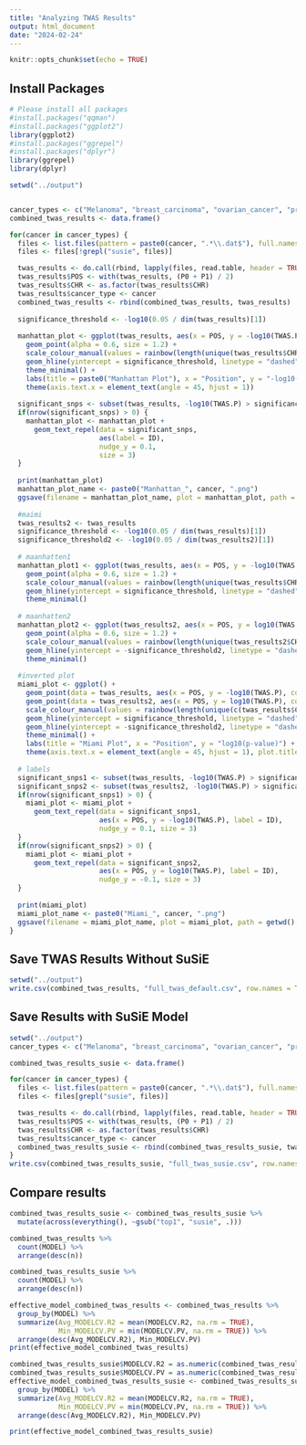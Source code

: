```yaml
---
title: "Analyzing TWAS Results"
output: html_document
date: "2024-02-24"
---
```


```r
knitr::opts_chunk$set(echo = TRUE)
```

## Install Packages

```r
# Please install all packages
#install.packages("qqman")
#install.packages("ggplot2")
library(ggplot2)
#install.packages("ggrepel")
#install.packages("dplyr")
library(ggrepel)
library(dplyr)
```

```r
setwd("../output") 


cancer_types <- c("Melanoma", "breast_carcinoma", "ovarian_cancer", "prostate_cancer")
combined_twas_results <- data.frame()

for(cancer in cancer_types) {
  files <- list.files(pattern = paste0(cancer, ".*\\.dat$"), full.names = TRUE)
  files <- files[!grepl("susie", files)]

  twas_results <- do.call(rbind, lapply(files, read.table, header = TRUE))
  twas_results$POS <- with(twas_results, (P0 + P1) / 2)
  twas_results$CHR <- as.factor(twas_results$CHR)
  twas_results$cancer_type <- cancer
  combined_twas_results <- rbind(combined_twas_results, twas_results)
  
  significance_threshold <- -log10(0.05 / dim(twas_results)[1])
  
  manhattan_plot <- ggplot(twas_results, aes(x = POS, y = -log10(TWAS.P), colour = CHR)) +
    geom_point(alpha = 0.6, size = 1.2) +
    scale_colour_manual(values = rainbow(length(unique(twas_results$CHR)))) +
    geom_hline(yintercept = significance_threshold, linetype = "dashed", color = "red") +
    theme_minimal() +
    labs(title = paste0("Manhattan Plot"), x = "Position", y = "-log10(p-value)", colour = "Chromosome") +
    theme(axis.text.x = element_text(angle = 45, hjust = 1))
  
  significant_snps <- subset(twas_results, -log10(TWAS.P) > significance_threshold)
  if(nrow(significant_snps) > 0) {
    manhattan_plot <- manhattan_plot +
      geom_text_repel(data = significant_snps,
                      aes(label = ID),  
                      nudge_y = 0.1,  
                      size = 3)  
  }
  
  print(manhattan_plot)
  manhattan_plot_name <- paste0("Manhattan_", cancer, ".png") 
  ggsave(filename = manhattan_plot_name, plot = manhattan_plot, path = getwd(), width = 10, height = 8, dpi = 300)
  
  #maimi
  twas_results2 <- twas_results
  significance_threshold <- -log10(0.05 / dim(twas_results)[1])
  significance_threshold2 <- -log10(0.05 / dim(twas_results2)[1])
  
  # maanhatten1
  manhattan_plot1 <- ggplot(twas_results, aes(x = POS, y = -log10(TWAS.P), colour = CHR)) +
    geom_point(alpha = 0.6, size = 1.2) +
    scale_colour_manual(values = rainbow(length(unique(twas_results$CHR)))) +
    geom_hline(yintercept = significance_threshold, linetype = "dashed", color = "red") +
    theme_minimal()
  
  # maanhatten2
  manhattan_plot2 <- ggplot(twas_results2, aes(x = POS, y = log10(TWAS.P), colour = CHR)) +
    geom_point(alpha = 0.6, size = 1.2) +
    scale_colour_manual(values = rainbow(length(unique(twas_results2$CHR)))) +
    geom_hline(yintercept = -significance_threshold2, linetype = "dashed", color = "blue") +
    theme_minimal()
  
  #inverted plot
  miami_plot <- ggplot() +
    geom_point(data = twas_results, aes(x = POS, y = -log10(TWAS.P), colour = CHR), alpha = 0.6, size = 1.2) +
    geom_point(data = twas_results2, aes(x = POS, y = log10(TWAS.P), colour = CHR), alpha = 0.6, size = 1.2) +
    scale_colour_manual(values = rainbow(length(unique(c(twas_results$CHR, twas_results2$CHR))))) +
    geom_hline(yintercept = significance_threshold, linetype = "dashed", color = "red") +
    geom_hline(yintercept = -significance_threshold2, linetype = "dashed", color = "blue") +
    theme_minimal() +
    labs(title = "Miami Plot", x = "Position", y = "log10(p-value)") +
    theme(axis.text.x = element_text(angle = 45, hjust = 1), plot.title = element_text(hjust = 0.5))
  
  # labels
  significant_snps1 <- subset(twas_results, -log10(TWAS.P) > significance_threshold)
  significant_snps2 <- subset(twas_results2, -log10(TWAS.P) > significance_threshold2)
  if(nrow(significant_snps1) > 0) {
    miami_plot <- miami_plot +
      geom_text_repel(data = significant_snps1,
                      aes(x = POS, y = -log10(TWAS.P), label = ID),
                      nudge_y = 0.1, size = 3)
  }
  if(nrow(significant_snps2) > 0) {
    miami_plot <- miami_plot +
      geom_text_repel(data = significant_snps2,
                      aes(x = POS, y = log10(TWAS.P), label = ID),
                      nudge_y = -0.1, size = 3)
  }
  
  print(miami_plot)
  miami_plot_name <- paste0("Miami_", cancer, ".png") 
  ggsave(filename = miami_plot_name, plot = miami_plot, path = getwd(), width = 10, height = 8, dpi = 300)
}

```

## Save TWAS Results Without SuSiE
```r
setwd("../output")
write.csv(combined_twas_results, "full_twas_default.csv", row.names = TRUE)
```
## Save Results with SuSiE Model

```r
setwd("../output")
cancer_types <- c("Melanoma", "breast_carcinoma", "ovarian_cancer", "prostate_cancer")

combined_twas_results_susie <- data.frame()

for(cancer in cancer_types) {
  files <- list.files(pattern = paste0(cancer, ".*\\.dat$"), full.names = TRUE)
  files <- files[grepl("susie", files)]

  twas_results <- do.call(rbind, lapply(files, read.table, header = TRUE))
  twas_results$POS <- with(twas_results, (P0 + P1) / 2)
  twas_results$CHR <- as.factor(twas_results$CHR)
  twas_results$cancer_type <- cancer
  combined_twas_results_susie <- rbind(combined_twas_results_susie, twas_results)
}
write.csv(combined_twas_results_susie, "full_twas_susie.csv", row.names = TRUE)
```


## Compare results
```r
combined_twas_results_susie <- combined_twas_results_susie %>%
  mutate(across(everything(), ~gsub("top1", "susie", .)))

```

```r
combined_twas_results %>%
  count(MODEL) %>%
  arrange(desc(n))

combined_twas_results_susie %>%
  count(MODEL) %>%
  arrange(desc(n))

```

```r
effective_model_combined_twas_results <- combined_twas_results %>%
  group_by(MODEL) %>%
  summarize(Avg_MODELCV.R2 = mean(MODELCV.R2, na.rm = TRUE),
            Min_MODELCV.PV = min(MODELCV.PV, na.rm = TRUE)) %>%
  arrange(desc(Avg_MODELCV.R2), Min_MODELCV.PV) 
print(effective_model_combined_twas_results)

```
```r
combined_twas_results_susie$MODELCV.R2 = as.numeric(combined_twas_results_susie$MODELCV.R2)
combined_twas_results_susie$MODELCV.PV = as.numeric(combined_twas_results_susie$MODELCV.PV)
effective_model_combined_twas_results_susie <- combined_twas_results_susie %>%
  group_by(MODEL) %>%
  summarize(Avg_MODELCV.R2 = mean(MODELCV.R2, na.rm = TRUE),
            Min_MODELCV.PV = min(MODELCV.PV, na.rm = TRUE)) %>%
  arrange(desc(Avg_MODELCV.R2), Min_MODELCV.PV) 

print(effective_model_combined_twas_results_susie)

```


